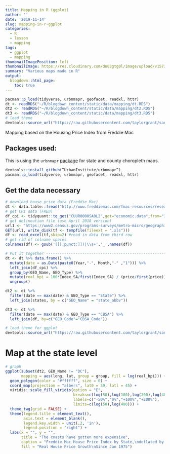 ```yaml
---
title: Mapping in R (ggplot)
author: ''
date: '2019-11-14'
slug: mapping-in-r-ggplot
categories:
  - R
  - lesson
  - mapping
tags:
  - ggplot
  - mapping
thumbnailImagePosition: left
thumbnailImage: https://res.cloudinary.com/dn83gtg0l/image/upload/v1573751968/old-map.png
summary: "Various maps made in R"
output:
  blogdown::html_page:
    toc: true
---
```


```r
pacman::p_load(tidyverse, urbnmapr, geofacet, readxl, httr)
dt <- readRDS("~/R/blogdown_content/static/data/mapping/dt.RDS")
dt2 <- readRDS("~/R/blogdown_content/static/data/mapping/dt2.RDS")
dt3 <- readRDS("~/R/blogdown_content/static/data/mapping/dt3.RDS")
# load theme
devtools::source_url("https://raw.githubusercontent.com/taylorgrant/sandbox/master/theme_twg.R")
```

Mapping based on the Housing Price Index from Freddie Mac

## Packages used:
This is using the `urbnmapr` [package](https://medium.com/@urban_institute/how-to-create-state-and-county-maps-easily-in-r-577d29300bb2){target="_blank"} for state and county choropleth maps. 

```r
devtools::install_github(“UrbanInstitute/urbnmapr”)
pacman::p_load(tidyverse, urbnmapr, geofacet, readxl, httr)
```

## Get the data necessary
```r
# download house price data (Freddie Mac)
dt <- data.table::fread("http://www.freddiemac.com/fmac-resources/research/docs/fmhpi_master_file.csv")
# get CPI data (FRED)
df_cpi <- tidyquant::tq_get("CUUR0000SA0L2",get="economic.data",from="1975-01-01")
# get delineation file (use April 2018 version)
url1 <- "https://www2.census.gov/programs-surveys/metro-micro/geographies/reference-files/2018/delineation-files/list1.xls"
GET(url1, write_disk(tf <- tempfile(fileext = ".xls")))
df <- read_excel(tf,skip=2) #read in data from third row
# get rid of colname spaces
colnames(df) <- gsub('([[:punct:]])|\\s+','_',names(df))

# Put it together ---------------------------------------------------------
dt <- dt %>% data.frame() %>%
  mutate(date = as.Date(paste0(Year,"-", Month,"-" ,"1"))) %>% 
  left_join(df_cpi) %>% 
  group_by(GEO_Name, GEO_Type) %>%
  mutate(real_hpi = 100*Index_SA/first(Index_SA) / (price/first(price))) %>% # create real house price index
  ungroup()

dt2 <- dt %>%
  filter(date == max(date) & GEO_Type == "State") %>% 
  left_join(states, by = c("GEO_Name" = "state_abbv"))

dt3 <- dt %>% 
  filter(date == max(date) & GEO_Type == "CBSA") %>%
  left_join(df, by=c("GEO_Code"="CBSA_Code"))

# load theme for ggplot 
devtools::source_url("https://raw.githubusercontent.com/taylorgrant/sandbox/master/theme_twg.R")
```

# Map at the state level 
```r
# graph 
ggplot(subset(dt2, GEO_Name != "DC"), 
       mapping = aes(long, lat, group = group, fill = log(real_hpi))) + 
  geom_polygon(color = "#ffffff", size = 0) + 
  coord_map(projection = "albers", lat0 = 39, latl = 45) +
  viridis::scale_fill_viridis(option = "E",
                              breaks=c(log(50),log(100),log(200),log(400)),
                              labels=c("-50%","0%","+100%","+200%"),
                              limits=c(log(50),log(400))) + 
  theme_twg(grid = FALSE) + 
  theme(legend.title = element_text(),
        axis.text = element_blank(),
        legend.key.width = unit(.2, 'in'),
        legend.position = "right") +
  labs(x = "", y = "",
       title = "The coasts have gotten more expensive",
       caption = "Freddie Mac House Price Index by State,\ndeflated by US BLS, Consumer Price Index",
       fill = "Real House Price Growth\nSince Jan 1975")  
```